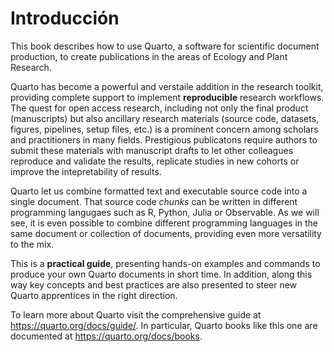 # Introducción {.unnumbered}

This book describes how to use Quarto, a software for scientific
document production, to create publications in the areas of Ecology
and Plant Research.

Quarto has become a powerful and verstaile addition in the research
toolkit, providing complete support to implement **reproducible** research
workflows. The quest for open access research, including not only the final
product (manuscripts) but also ancillary research materials (source code,
datasets, figures, pipelines, setup files, etc.) is a prominent concern
among scholars and practitioners in many fields. Prestigious publicatons
require authors to submit these materials with manuscript drafts to let 
other colleagues reproduce and validate the results, replicate
studies in new cohorts or improve the intepretability of results.

Quarto let us combine formatted text and executable source code into
a single document. That source code *chunks* can be written in different programming
langugaes such as R, Python, Julia or Observable. As we will see, it is 
even possible to combine different programming languages in the same document 
or collection of documents, providing even more versatility to the mix.

This is a **practical guide**, presenting hands-on examples and commands to 
produce your own Quarto documents in short time. In addition,
along this way key concepts and best practices are also presented to steer
new Quarto apprentices in the right direction.

To learn more about Quarto visit the comprehensive guide at
<https://quarto.org/docs/guide/>. In particular, Quarto books like this one
are documented at <https://quarto.org/docs/books>.
